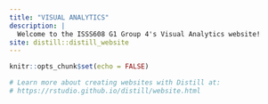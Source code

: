 ```yaml
---
title: "VISUAL ANALYTICS"
description: |
  Welcome to the ISSS608 G1 Group 4's Visual Analytics website!
site: distill::distill_website
---
```


```r
knitr::opts_chunk$set(echo = FALSE)

# Learn more about creating websites with Distill at:
# https://rstudio.github.io/distill/website.html

```


